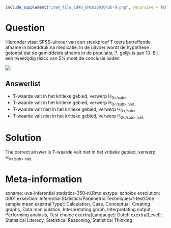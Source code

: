 ```r
include_supplement("item_file_id40_UMCU20030426-9.png", recursive = TRUE)
```
Question
========

Hieronder staat SPSS-uitvoer van een steekproef T toets betreffende afname in bloeddruk na medicatie. In de uitvoer wordt de hypothese getoetst dat de gemiddelde afname in de populatie, ?, gelijk is aan 10. Bij een tweezijdig risico van 5% moet de conclusie luiden


![](item_file_id40_UMCU20030426-9.png)

Answerlist
----------
* T-waarde valt in het kritieke gebied, verwerp H<sub>0<\/sub>.
* T-waarde valt in het kritieke gebied, verwerp H<sub>0<\/sub> niet.
* T-waarde valt niet in het kritieke gebied, verwerp H<sub>0<\/sub>.
* T-waarde valt niet in het kritieke gebied, verwerp H<sub>0<\/sub> niet.

Solution
========

The correct answer is  T-waarde valt niet in het kritieke gebied, verwerp H<sub>0<\/sub> niet.

Meta-information
================
exname: uva-inferential statistics-350-nl.Rmd
extype: schoice
exsolution: 0001
exsection: Inferential Statistics/Parametric Techniques/t-test/One sample mean
exextra[Type]: Calculation, Case, Conceptual, Creating graphs, Data manipulation, Interpretating graph, Interpretating output, Performing analysis, Test choice
exextra[Langauge]: Dutch
exextra[Level]: Statistical Literacy, Statistical Reasoning, Statistical Thinking
